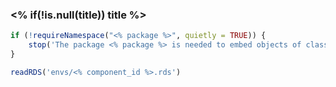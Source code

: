 ### <% if(!is.null(title)) title %>

<!-- Component created on <% timestamp %> -->

```r
if (!requireNamespace("<% package %>", quietly = TRUE)) {
    stop('The package <% package %> is needed to embed objects of class <% class %>.', call. = FALSE)
}

readRDS('envs/<% component_id %>.rds')
```

